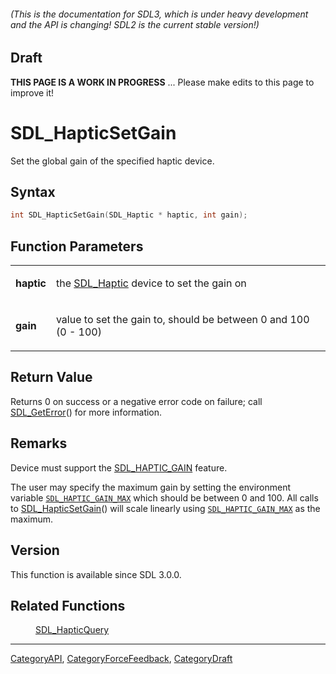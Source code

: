 ====== (This is the documentation for SDL3, which is under heavy development and the API is changing! SDL2 is the current stable version!) ======

== Draft ==

'''THIS PAGE IS A WORK IN PROGRESS''' ... Please make edits to this page to improve it!
= SDL_HapticSetGain =

Set the global gain of the specified haptic device.

== Syntax ==

<syntaxhighlight lang='c'>
int SDL_HapticSetGain(SDL_Haptic * haptic, int gain);
</syntaxhighlight>

== Function Parameters ==

{|
|'''haptic'''
|the [[SDL_Haptic]] device to set the gain on
|-
|'''gain'''
|value to set the gain to, should be between 0 and 100 (0 - 100)
|}

== Return Value ==

Returns 0 on success or a negative error code on failure; call
[[SDL_GetError]]() for more information.

== Remarks ==

Device must support the [[SDL_HAPTIC_GAIN]] feature.

The user may specify the maximum gain by setting the environment variable
<code>[[SDL_HAPTIC_GAIN_MAX]]</code> which should be between 0 and 100. All
calls to [[SDL_HapticSetGain]]() will scale linearly using
<code>[[SDL_HAPTIC_GAIN_MAX]]</code> as the maximum.

== Version ==

This function is available since SDL 3.0.0.

== Related Functions ==

:[[SDL_HapticQuery]]

----
[[CategoryAPI]], [[CategoryForceFeedback]], [[CategoryDraft]]



